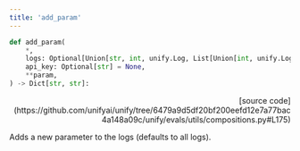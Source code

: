 ```yaml
---
title: 'add_param'
---
```


```python
def add_param(
    *,
    logs: Optional[Union[str, int, unify.Log, List[Union[int, unify.Log]]]] = "all",
    api_key: Optional[str] = None,
    **param,
) -> Dict[str, str]:
```

<p align="right">[source code](https://github.com/unifyai/unify/tree/6479a9d5df20bf200eefd12e7a77bac4a148a09c/unify/evals/utils/compositions.py#L175)</p>

Adds a new parameter to the logs (defaults to all logs).